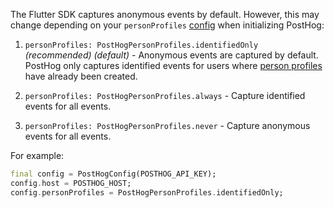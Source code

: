 The Flutter SDK captures anonymous events by default. However, this may change depending on your `personProfiles` [config](/docs/libraries/flutter#person-profiles-anonymous-vs-identified-persons) when initializing PostHog:

1. `personProfiles: PostHogPersonProfiles.identifiedOnly` _(recommended)_ _(default)_ - Anonymous events are captured by default. PostHog only captures identified events for users where [person profiles](/docs/data/persons) have already been created.

2. `personProfiles: PostHogPersonProfiles.always` - Capture identified events for all events.

3. `personProfiles: PostHogPersonProfiles.never` - Capture anonymous events for all events.

For example:

```dart
final config = PostHogConfig(POSTHOG_API_KEY);
config.host = POSTHOG_HOST;
config.personProfiles = PostHogPersonProfiles.identifiedOnly;
```